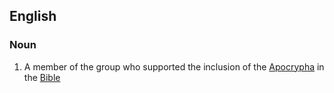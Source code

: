 ==English==

===Noun===
{{en-noun}}

# A member of the group who supported the inclusion of the [[Apocrypha]] in the [[Bible]]